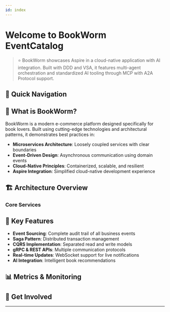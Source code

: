 ```yaml
---
id: index
---
```


# **Welcome to BookWorm EventCatalog**

> ⭐ BookWorm showcases Aspire in a cloud-native application with AI integration. Built with DDD and VSA, it features multi-agent orchestration and standardized AI tooling through MCP with A2A Protocol support.

## 🎯 Quick Navigation

<Tiles columns={3}>
  <Tile
    icon="BookOpenIcon"
    iconColor="text-green-500"
    href="https://github.com/foxminchan/BookWorm"
    title="Source Code"
    description="Explore the complete BookWorm source code on GitHub"
  />
  <Tile
    icon="RocketLaunchIcon"
    iconColor="text-blue-500"
    href="/docs/domains/store/1.0.0"
    title="Get Started"
    description="Dive into the BookWorm architecture and services"
  />
  <Tile
    icon="MapIcon"
    iconColor="text-purple-500"
    href="/visualiser/domains/store/1.0.0"
    title="Architecture Visualizer"
    description="Explore the interactive service dependency graph"
  />
</Tiles>

## 📖 What is BookWorm?

BookWorm is a modern e-commerce platform designed specifically for book lovers. Built using cutting-edge technologies and architectural patterns, it demonstrates best practices in:

- **Microservices Architecture**: Loosely coupled services with clear boundaries
- **Event-Driven Design**: Asynchronous communication using domain events
- **Cloud-Native Principles**: Containerized, scalable, and resilient
- **Aspire Integration**: Simplified cloud-native development experience

## 🏗️ Architecture Overview

<Tiles columns={2}>
  <Tile
    icon="CubeIcon"
    iconColor="text-green-500"
    href="/docs/domains/catalog/1.0.0"
    title="Catalog Domain"
    description="Manage books, authors, categories, and product information"
  />
  <Tile
    icon="ShoppingCartIcon"
    iconColor="text-blue-500"
    href="/docs/domains/orders/1.0.0"
    title="Orders Domain"
    description="Handle shopping carts, order processing, and payments"
  />
</Tiles>

### Core Services

<Tiles columns={3}>
  <Tile
    icon="BookOpenIcon"
    iconColor="text-emerald-500"
    href="/docs/services/ProductService/1.0.0"
    title="Product Service"
    description="Book inventory and catalog management"
  />
  <Tile
    icon="ShoppingBagIcon"
    iconColor="text-blue-500"
    href="/docs/services/BasketService/1.0.0"
    title="Basket Service"
    description="Shopping cart functionality"
  />
  <Tile
    icon="CreditCardIcon"
    iconColor="text-purple-500"
    href="/docs/services/OrderingService/1.0.0"
    title="Ordering Service"
    description="Order lifecycle management"
  />
  <Tile
    icon="BanknotesIcon"
    iconColor="text-green-500"
    href="/docs/services/FinanceService/1.0.0"
    title="Finance Service"
    description="Payment processing and saga orchestration"
  />
  <Tile
    icon="StarIcon"
    iconColor="text-yellow-500"
    href="/docs/services/RatingService/1.0.0"
    title="Rating Service"
    description="Customer reviews and ratings"
  />
  <Tile
    icon="ChatBubbleBottomCenterTextIcon"
    iconColor="text-indigo-500"
    href="/docs/services/ChatService/1.0.0"
    title="Chat Service"
    description="AI-powered book recommendations"
  />
</Tiles>

## 🚀 Key Features

- **Event Sourcing**: Complete audit trail of all business events
- **Saga Pattern**: Distributed transaction management
- **CQRS Implementation**: Separated read and write models
- **gRPC & REST APIs**: Multiple communication protocols
- **Real-time Updates**: WebSocket support for live notifications
- **AI Integration**: Intelligent book recommendations

## 📊 Metrics & Monitoring

<Tiles columns={2}>
  <Tile
    icon="ChartBarIcon"
    iconColor="text-purple-500"
    href="https://sonarcloud.io/summary/overall?id=foxminchan_BookWorm&branch=main"
    title="Code Quality"
    description="View SonarCloud analysis and metrics"
  />
  <Tile
    icon="ShieldCheckIcon"
    iconColor="text-green-500"
    href="https://github.com/foxminchan/BookWorm/security"
    title="Security"
    description="Security policies and vulnerability reports"
  />
</Tiles>

## 🌟 Get Involved

<Tiles columns={2}>
  <Tile
    icon="StarIcon"
    iconColor="text-yellow-500"
    href="https://github.com/foxminchan/BookWorm/stargazers"
    title="Star on GitHub"
    description="Show your support by starring the project ⭐"
  />
  <Tile
    icon="CodeBracketIcon"
    iconColor="text-green-500"
    href="https://github.com/foxminchan/BookWorm/blob/main/.github/CONTRIBUTING.md"
    title="Contribute"
    description="Learn how to contribute to BookWorm"
  />
</Tiles>

<hr />
